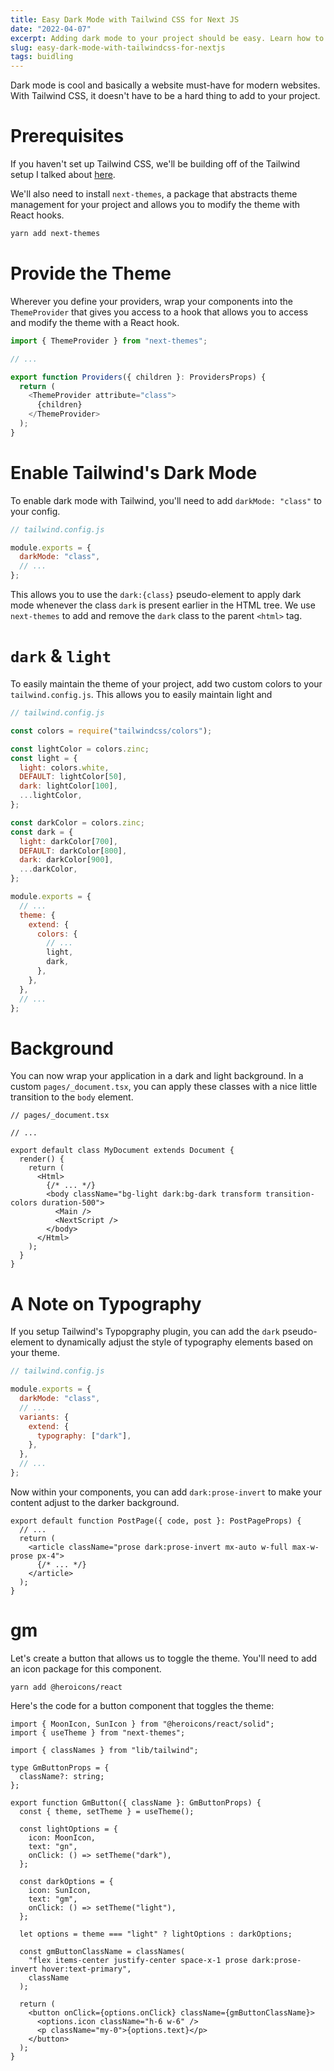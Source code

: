 ```yaml
---
title: Easy Dark Mode with Tailwind CSS for Next JS
date: "2022-04-07"
excerpt: Adding dark mode to your project should be easy. Learn how to add and customize the theme of your Next JS. 
slug: easy-dark-mode-with-tailwindcss-for-nextjs
tags: buidling
---
```

Dark mode is cool and basically a website must-have for modern websites. With Tailwind CSS, it doesn't have to be a hard thing to add to your project.

# Prerequisites

If you haven't set up Tailwind CSS, we'll be building off of the Tailwind setup I talked about [here](/getting-started-with-tailwindcss-and-nextjs).

We'll also need to install `next-themes`, a package that abstracts theme management for your project and allows you to modify the theme with React hooks. 

```bash
yarn add next-themes
```

# Provide the Theme 

Wherever you define your providers, wrap your components into the `ThemeProvider` that gives you access to a hook that allows you to access and modify the theme with a React hook. 

```ts
import { ThemeProvider } from "next-themes";

// ...

export function Providers({ children }: ProvidersProps) {
  return (
    <ThemeProvider attribute="class">
      {children}
    </ThemeProvider>
  );
}

```

# Enable Tailwind's Dark Mode  

To enable dark mode with Tailwind, you'll need to add `darkMode: "class"` to your config.

```js
// tailwind.config.js

module.exports = {
  darkMode: "class",
  // ...
};
```

This allows you to use the `dark:{class}` pseudo-element to apply dark mode whenever the class `dark` is present earlier in the HTML tree. We use `next-themes` to add and remove the `dark` class to the parent `<html>` tag. 

# `dark` & `light`

To easily maintain the theme of your project, add two custom colors to your `tailwind.config.js`. This allows you to easily maintain light and 

```js
// tailwind.config.js

const colors = require("tailwindcss/colors");

const lightColor = colors.zinc;
const light = {
  light: colors.white,
  DEFAULT: lightColor[50],
  dark: lightColor[100],
  ...lightColor,
};

const darkColor = colors.zinc;
const dark = {
  light: darkColor[700],
  DEFAULT: darkColor[800],
  dark: darkColor[900],
  ...darkColor,
};

module.exports = {
  // ...
  theme: {
    extend: {
      colors: {
        // ...
        light,
        dark,
      },
    },
  },
  // ...
};
```

# Background

You can now wrap your application in a dark and light background. In a custom `pages/_document.tsx`, you can apply these classes with a nice little transition to the `body` element. 

```tsx
// pages/_document.tsx

// ...

export default class MyDocument extends Document {
  render() {
    return (
      <Html>
        {/* ... */}
        <body className="bg-light dark:bg-dark transform transition-colors duration-500">
          <Main />
          <NextScript />
        </body>
      </Html>
    );
  }
}
```

# A Note on Typography

If you setup Tailwind's Typopgraphy plugin, you can add the `dark` pseudo-element to dynamically adjust the style of typography elements based on your theme. 

```js
// tailwind.config.js

module.exports = {
  darkMode: "class",
  // ...
  variants: {
    extend: {
      typography: ["dark"],
    },
  },
  // ...
};

```

Now within your components, you can add `dark:prose-invert` to make your content adjust to the darker background. 

```tsx
export default function PostPage({ code, post }: PostPageProps) {
  // ...
  return (
    <article className="prose dark:prose-invert mx-auto w-full max-w-prose px-4">
      {/* ... */}
    </article>
  );
}
```

# gm

Let's create a button that allows us to toggle the theme. You'll need to add an icon package for this component. 

```
yarn add @heroicons/react
```

Here's the code for a button component that toggles the theme:

```tsx
import { MoonIcon, SunIcon } from "@heroicons/react/solid";
import { useTheme } from "next-themes";

import { classNames } from "lib/tailwind";

type GmButtonProps = {
  className?: string;
};

export function GmButton({ className }: GmButtonProps) {
  const { theme, setTheme } = useTheme();

  const lightOptions = {
    icon: MoonIcon,
    text: "gn",
    onClick: () => setTheme("dark"),
  };

  const darkOptions = {
    icon: SunIcon,
    text: "gm",
    onClick: () => setTheme("light"),
  };

  let options = theme === "light" ? lightOptions : darkOptions;

  const gmButtonClassName = classNames(
    "flex items-center justify-center space-x-1 prose dark:prose-invert hover:text-primary",
    className
  );

  return (
    <button onClick={options.onClick} className={gmButtonClassName}>
      <options.icon className="h-6 w-6" />
      <p className="my-0">{options.text}</p>
    </button>
  );
}
```